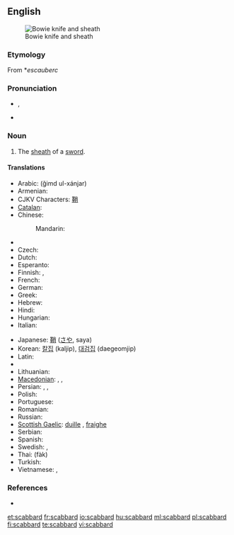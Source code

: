 ==English==
{{wikipedia}}
[[File:Bowie Knife (PSF).jpg|thumb|Bowie knife and sheath]]

===Etymology===
From {{etyl|xno}} *''escauberc''

===Pronunciation===
* {{a|UK}} {{IPA|/ˈskæb.əd/}}, {{SAMPA|/"sk{b.@d/}}
* {{a|US}} {{IPA|/ˈskæbɚd/}}

===Noun===
{{en-noun}}

# The [[sheath]] of a [[sword]].

====Translations====
{{trans-top|the sheath of a sword}}
* Arabic: {{Arab|[[غمد الخنجر]]}} (ğimd ul-xánjar) {{m}}
* Armenian: {{t-|hy|պատյան|tr=patyan}}
* CJKV Characters: [[鞘]]
* [[Catalan]]: {{t+|ca|beina|f}}
* Chinese:
*: Mandarin: {{zh-zh-p|刀鞘|dāoqiào}}
* {{trreq|Croatian}}
* Czech: {{t+|cs|pochva|f}}
* Dutch: {{t+|nl|schede|f}}
* Esperanto: {{t-|eo|glavingo|xs=Esperanto}}
* Finnish: {{t+|fi|tuppi}}, {{t+|fi|huotra}}
* French: {{t+|fr|fourreau|m}}
* German: {{t+|de|Scheide|f}}
* Greek: {{t+|el|θηκάρι|n}}
* Hebrew: {{t+|he|נדן|m}}
* Hindi: {{t|hi|मियान|f|tr=miyān|xs=Hindi}}
* Hungarian: {{t+|hu|hüvely}}
* Italian: {{t+|it|fodero|m}}
{{trans-mid}}
* Japanese: [[鞘]] ([[さや]], saya)
* Korean: [[칼집]] (kaljip), [[대검집]] (daegeomjip)
* Latin: {{t-|la|vagina|f|alt=vāgīna}}
* {{trreq|Latvian}}
* Lithuanian: {{t|lt|makštis|m|xs=Lithuanian}}
* [[Macedonian]]: {{t|mk|канија|f|tr=kánija}},  {{t-|mk|корица|f|tr=kórica}},  {{t|mk|ножница|f|tr=nóžnica}}
* Persian: {{t|fa|غلاف|xs=Persian}},  {{t|fa|قراب|xs=Persian}},  {{t|fa|نیام|xs=Persian}}
* Polish: {{t+|pl|pochwa|f}}
* Portuguese: {{t+|pt|bainha|f}}
* Romanian: {{t-|ro|teacă|f}}
* Russian: {{t+|ru|ножны|n|tr=nóžny}}
* [[Scottish Gaelic]]: [[duille]] {{f}}, [[fraighe]] {{f}}
* Serbian: {{t|sr|nožnica|f}}
* Spanish: {{t+|es|vaina|f}}
* Swedish: {{t+|sv|skida|c}}, {{t+|sv|balja|c}}
* Thai: {{Thai|[[ฝัก]]}} (fàk)
* Turkish: {{t|tr|kın}}
* Vietnamese: {{t+|vi|vỏ|xs=Vietnamese}}, {{t-|vi|bao kiếm|xs=Vietnamese}}
{{trans-bottom}}

===References===
* {{R:Online Etymology Dictionary}}

[[et:scabbard]]
[[fr:scabbard]]
[[io:scabbard]]
[[hu:scabbard]]
[[ml:scabbard]]
[[pl:scabbard]]
[[fi:scabbard]]
[[te:scabbard]]
[[vi:scabbard]]